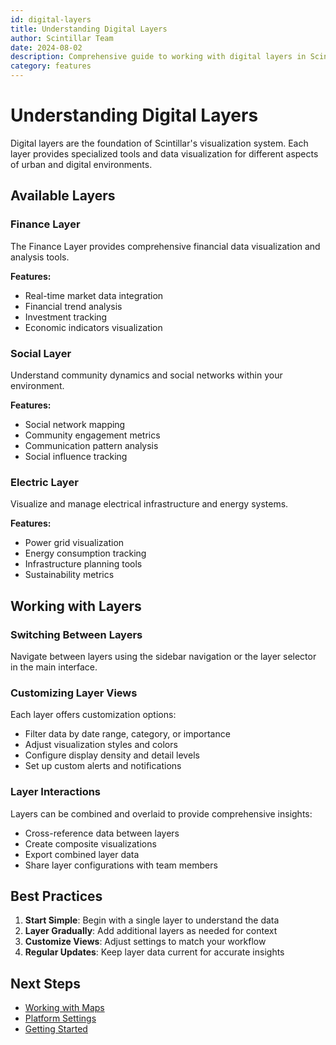 ```yaml
---
id: digital-layers
title: Understanding Digital Layers
author: Scintillar Team
date: 2024-08-02
description: Comprehensive guide to working with digital layers in Scintillar.
category: features
---
```


# Understanding Digital Layers

Digital layers are the foundation of Scintillar's visualization system. Each layer provides specialized tools and data visualization for different aspects of urban and digital environments.

## Available Layers

### Finance Layer
The Finance Layer provides comprehensive financial data visualization and analysis tools.

**Features:**
- Real-time market data integration
- Financial trend analysis
- Investment tracking
- Economic indicators visualization

### Social Layer
Understand community dynamics and social networks within your environment.

**Features:**
- Social network mapping
- Community engagement metrics
- Communication pattern analysis
- Social influence tracking

### Electric Layer
Visualize and manage electrical infrastructure and energy systems.

**Features:**
- Power grid visualization
- Energy consumption tracking
- Infrastructure planning tools
- Sustainability metrics

## Working with Layers

### Switching Between Layers
Navigate between layers using the sidebar navigation or the layer selector in the main interface.

### Customizing Layer Views
Each layer offers customization options:
- Filter data by date range, category, or importance
- Adjust visualization styles and colors  
- Configure display density and detail levels
- Set up custom alerts and notifications

### Layer Interactions
Layers can be combined and overlaid to provide comprehensive insights:
- Cross-reference data between layers
- Create composite visualizations
- Export combined layer data
- Share layer configurations with team members

## Best Practices

1. **Start Simple**: Begin with a single layer to understand the data
2. **Layer Gradually**: Add additional layers as needed for context
3. **Customize Views**: Adjust settings to match your workflow
4. **Regular Updates**: Keep layer data current for accurate insights

## Next Steps

- [Working with Maps](/docs/maps-guide)
- [Platform Settings](/docs/settings-guide)
- [Getting Started](/docs/getting-started)